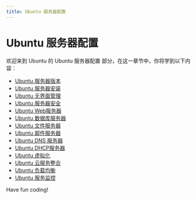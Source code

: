 ```yaml
---
title: Ubuntu 服务器配置
---
```


# Ubuntu 服务器配置

欢迎来到 Ubuntu 的 Ubuntu 服务器配置 部分，在这一章节中，你将学到以下内容：

- [Ubuntu 服务器版本](./0-ubuntu-server-version.mdx)
- [Ubuntu 服务器安装](./1-ubuntu-server-installation.mdx)
- [Ubuntu 无界面管理](./2-ubuntu-interface-less-management.mdx)
- [Ubuntu 服务器安全](./3-ubuntu-server-security.mdx)
- [Ubuntu Web服务器](./4-ubuntu-web-server.mdx)
- [Ubuntu 数据库服务器](./5-ubuntu-database-server.mdx)
- [Ubuntu 文件服务器](./6-ubuntu-file-server.mdx)
- [Ubuntu 邮件服务器](./7-ubuntu-mail-server.mdx)
- [Ubuntu DNS 服务器](./8-ubuntu-dns-server.mdx)
- [Ubuntu DHCP服务器](./9-ubuntu-dhcp-server.mdx)
- [Ubuntu 虚拟化](./10-ubuntu-virtualization.mdx)
- [Ubuntu 云服务整合](./11-ubuntu-cloud-service-integration.mdx)
- [Ubuntu 负载均衡](./12-ubuntu-load-balancing.mdx)
- [Ubuntu 服务监控](./13-ubuntu-service-monitoring.mdx)

Have fun coding!